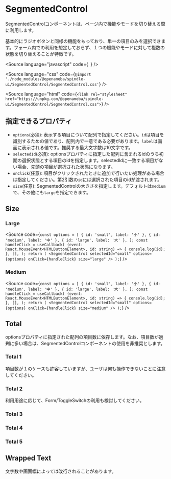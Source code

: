 
<Meta of={SegmentedControlStories} />

# SegmentedControl

SegmentedControlコンポーネントは、ページ内で機能やモードを切り替える際に利用します。

基本的にラジオボタンと同様の機能をもっており、単一の項目のみを選択できます。フォーム内での利用を想定しておらず、１つの機能やモードに対して複数の状態を切り替えることが特徴です。

<Source
  language="javascript"
  code={`
  `}
/>

<Source
  language="css"
  code={`@import './node_modules/@openameba/spindle-ui/SegmentedControl/SegmentedControl.css'`}
/>

<Source
  language="html"
  code={`<link rel="stylesheet" href="https://unpkg.com/@openameba/spindle-ui/SegmentedControl/SegmentedControl.css">`}
/>

## 指定できるプロパティ

- `options`(必須): 表示する項目について配列で指定してください。`id`は項目を識別するための値であり、配列内で一意である必要があります。`label`は画面に表示される値です。推奨する最大文字数は10文字です。
- `selectedId`(必須): optionsプロパティに指定した配列に含まれるidのうち初期の選択状態とする項目のidを指定します。selectedIdに一致する項目がない場合、先頭の項目が選択された状態になります。
- `onClick`(任意): 項目がクリックされたときに追加で行いたい処理がある場合は指定してください。第2引数の`id`には選択された項目のidが渡されます。
- `size`(任意): SegmentedControlの大きさを指定します。デフォルトは`medium`で、その他にも`large`を指定できます。

## Size

### Large

<Story of={SegmentedControlStories.Large} />

<Source
  code={`
const options = [
  { id: 'small', label: '小' },
  { id: 'medium', label: '中' },
  { id: 'large', label: '大' },
];
const handleClick = useCallback(
  (event: React.MouseEvent<HTMLButtonElement>, id: string) => {
    console.log(id);
  },
  [],
);
return (
  <SegmentedControl
    selectedId="small"
    options={options}
    onClick={handleClick}
    size="large"
  />
);
`}
/>

### Medium

<Story of={SegmentedControlStories.Medium} />

<Source
  code={`
const options = [
  { id: 'small', label: '小' },
  { id: 'medium', label: '中' },
  { id: 'large', label: '大' },
];
const handleClick = useCallback(
  (event: React.MouseEvent<HTMLButtonElement>, id: string) => {
    console.log(id);
  },
  [],
);
return (
  <SegmentedControl
    selectedId="small"
    options={options}
    onClick={handleClick}
    size="medium"
  />
);
`}
/>

## Total

optionsプロパティに指定された配列の項目数に依存します。なお、項目数が過剰に多い場合は、SegmentedControlコンポーネントの使用を非推奨とします。

### Total 1

項目数が１のケースも許容していますが、ユーザは何も操作できないことに注意してください。

<Story of={SegmentedControlStories.Total1} />

### Total 2

利用用途に応じて、Form/ToggleSwitchの利用も検討してください。

<Story of={SegmentedControlStories.Total2} />

### Total 3

<Story of={SegmentedControlStories.Total3} />

### Total 4

<Story of={SegmentedControlStories.Total4} />

### Total 5

<Story of={SegmentedControlStories.Total5} />

## Wrapped Text

文字数や画面幅によっては改行されることがあります。

<Story of={SegmentedControlStories.WrappedText} />

